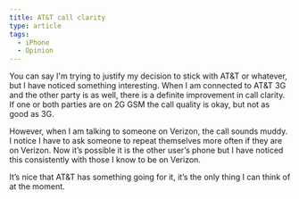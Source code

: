 ```yaml
---
title: AT&T call clarity
type: article
tags:
  - iPhone
  - Opinion
---
```


You can say I'm trying to justify my decision to stick with AT&T or whatever, but I have noticed something interesting. When I am connected to AT&T 3G and the other party is as well, there is a definite improvement in call clarity. If one or both parties are on 2G GSM the call quality is okay, but not as good as 3G.

However, when I am talking to someone on Verizon, the call sounds muddy. I notice I have to ask someone to repeat themselves more often if they are on Verizon. Now it’s possible it is the other user’s phone but I have noticed this consistently with those I know to be on Verizon.

It’s nice that AT&T has something going for it, it’s the only thing I can think of at the moment.
